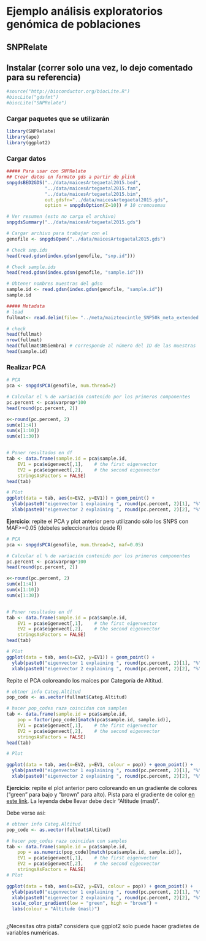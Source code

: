 # Ejemplo análisis exploratorios genómica de poblaciones

## SNPRelate
## Instalar (correr solo una vez, lo dejo comentado para su referencia)
```r
#source("http://bioconductor.org/biocLite.R")
#biocLite("gdsfmt")
#biocLite("SNPRelate")
```


### Cargar paquetes que se utilizarán
```r
library(SNPRelate)
library(ape)
library(ggplot2)
```


### Cargar datos
```r
##### Para usar con SNPRelate
## Crear datos en formato gds a partir de plink
snpgdsBED2GDS("../data/maicesArtegaetal2015.bed", 
              "../data/maicesArtegaetal2015.fam", 
              "../data/maicesArtegaetal2015.bim", 
              out.gdsfn="../data/maicesArtegaetal2015.gds", 
              option = snpgdsOption(Z=10)) # 10 cromosomas

# Ver resumen (esto no carga el archivo)
snpgdsSummary("../data/maicesArtegaetal2015.gds")

# Cargar archivo para trabajar con el
genofile <- snpgdsOpen("../data/maicesArtegaetal2015.gds")

# Check snp.ids
head(read.gdsn(index.gdsn(genofile, "snp.id")))

# Check sample.ids
head(read.gdsn(index.gdsn(genofile, "sample.id")))

# Obtener nombres muestras del gdsn
sample.id <- read.gdsn(index.gdsn(genofile, "sample.id"))
sample.id

##### Metadata
# load
fullmat<- read.delim(file= "../meta/maizteocintle_SNP50k_meta_extended.txt")

# check
head(fullmat)
nrow(fullmat)
head(fullmat$NSiembra) # corresponde al número del ID de las muestras
head(sample.id)

```


### Realizar PCA 

```r
# PCA
pca <- snpgdsPCA(genofile, num.thread=2)

# Calcular el % de variación contenido por los primeros componentes
pc.percent <- pca$varprop*100
head(round(pc.percent, 2))

x<-round(pc.percent, 2)
sum(x[1:4])
sum(x[1:10])
sum(x[1:30])


# Poner resultados en df
tab <- data.frame(sample.id = pca$sample.id,
    EV1 = pca$eigenvect[,1],    # the first eigenvector
    EV2 = pca$eigenvect[,2],    # the second eigenvector
    stringsAsFactors = FALSE)
head(tab)

# Plot
ggplot(data = tab, aes(x=EV2, y=EV1)) + geom_point() +
  ylab(paste0("eigenvector 1 explaining ", round(pc.percent, 2)[1], "%")) +
  xlab(paste0("eigenvector 2 explaining ", round(pc.percent, 2)[2], "%"))

```

**Ejercicio**: repite el PCA y plot anterior pero utilizando sólo los SNPS con MAF>=0.05 (debeles seleccionarlos desde R)

```r
# PCA
pca <- snpgdsPCA(genofile, num.thread=2, maf=0.05)

# Calcular el % de variación contenido por los primeros componentes
pc.percent <- pca$varprop*100
head(round(pc.percent, 2))

x<-round(pc.percent, 2)
sum(x[1:4])
sum(x[1:10])
sum(x[1:30])


# Poner resultados en df
tab <- data.frame(sample.id = pca$sample.id,
    EV1 = pca$eigenvect[,1],    # the first eigenvector
    EV2 = pca$eigenvect[,2],    # the second eigenvector
    stringsAsFactors = FALSE)
head(tab)

# Plot
ggplot(data = tab, aes(x=EV2, y=EV1)) + geom_point() +
  ylab(paste0("eigenvector 1 explaining ", round(pc.percent, 2)[1], "%")) +
  xlab(paste0("eigenvector 2 explaining ", round(pc.percent, 2)[2], "%"))

```


Repite el PCA coloreando los maíces por Categoría de Altitud.
```r
# obtner info Categ.Altitud
pop_code <- as.vector(fullmat$Categ.Altitud) 

# hacer pop_codes raza coincidan con samples
tab <- data.frame(sample.id = pca$sample.id,
    pop = factor(pop_code)[match(pca$sample.id, sample.id)],
    EV1 = pca$eigenvect[,1],    # the first eigenvector
    EV2 = pca$eigenvect[,2],    # the second eigenvector
    stringsAsFactors = FALSE)
head(tab)

# Plot

ggplot(data = tab, aes(x=EV2, y=EV1, colour = pop)) + geom_point() +
  ylab(paste0("eigenvector 1 explaining ", round(pc.percent, 2)[1], "%")) +
  xlab(paste0("eigenvector 2 explaining ", round(pc.percent, 2)[2], "%"))

```

**Ejercicio**: repite el plot anterior pero coloreando en un gradiente de colores ("green" para bajo y "brown" para alto). Pista para el gradiente de color [en este link](https://www.r-graph-gallery.com/221-continuous-color-palette-with-ggplot2/). La leyenda debe llevar debe decir "Altitude (masl)".

Debe verse así:

```r
# obtner info Categ.Altitud
pop_code <- as.vector(fullmat$Altitud) 

# hacer pop_codes raza coincidan con samples
tab <- data.frame(sample.id = pca$sample.id,
    pop = as.numeric(pop_code)[match(pca$sample.id, sample.id)],
    EV1 = pca$eigenvect[,1],    # the first eigenvector
    EV2 = pca$eigenvect[,2],    # the second eigenvector
    stringsAsFactors = FALSE)
# Plot

ggplot(data = tab, aes(x=EV2, y=EV1, colour = pop)) + geom_point() +
  ylab(paste0("eigenvector 1 explaining ", round(pc.percent, 2)[1], "%")) +
  xlab(paste0("eigenvector 2 explaining ", round(pc.percent, 2)[2], "%")) +
  scale_color_gradient(low = "green", high = "brown") + 
  labs(colour = "Altitude (masl)")



```

¿Necesitas otra pista? considera que ggplot2 solo puede hacer gradietes de variables numéricas.
